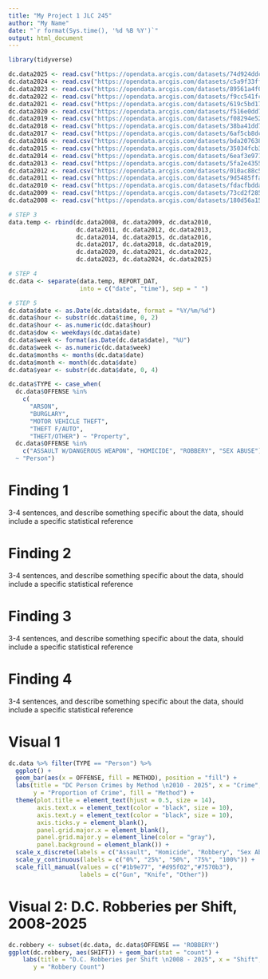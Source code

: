 ---
title: "My Project 1 JLC 245"
author: "My Name"
date: "`r format(Sys.time(), '%d %B %Y')`"
output: html_document
---

```{r, echo=FALSE, warning=FALSE, message=FALSE}
library(tidyverse)

dc.data2025 <- read.csv("https://opendata.arcgis.com/datasets/74d924ddc3374e3b977e6f002478cb9b_7.csv", stringsAsFactors = FALSE)
dc.data2024 <- read.csv("https://opendata.arcgis.com/datasets/c5a9f33ffca546babbd91de1969e742d_6.csv", stringsAsFactors = FALSE)
dc.data2023 <- read.csv("https://opendata.arcgis.com/datasets/89561a4f02ba46cca3c42333425d1b87_5.csv", stringsAsFactors = FALSE)
dc.data2022 <- read.csv("https://opendata.arcgis.com/datasets/f9cc541fc8c04106a05a1a4f1e7e813c_4.csv", stringsAsFactors = FALSE)
dc.data2021 <- read.csv("https://opendata.arcgis.com/datasets/619c5bd17ca2411db0689bb0a211783c_3.csv", stringsAsFactors = FALSE)
dc.data2020 <- read.csv("https://opendata.arcgis.com/datasets/f516e0dd7b614b088ad781b0c4002331_2.csv", stringsAsFactors = FALSE)
dc.data2019 <- read.csv("https://opendata.arcgis.com/datasets/f08294e5286141c293e9202fcd3e8b57_1.csv", stringsAsFactors = FALSE)
dc.data2018 <- read.csv("https://opendata.arcgis.com/datasets/38ba41dd74354563bce28a359b59324e_0.csv", stringsAsFactors = FALSE)
dc.data2017 <- read.csv("https://opendata.arcgis.com/datasets/6af5cb8dc38e4bcbac8168b27ee104aa_38.csv", stringsAsFactors = FALSE)
dc.data2016 <- read.csv("https://opendata.arcgis.com/datasets/bda20763840448b58f8383bae800a843_26.csv", stringsAsFactors = FALSE)
dc.data2015 <- read.csv("https://opendata.arcgis.com/datasets/35034fcb3b36499c84c94c069ab1a966_27.csv", stringsAsFactors = FALSE)
dc.data2014 <- read.csv("https://opendata.arcgis.com/datasets/6eaf3e9713de44d3aa103622d51053b5_9.csv", stringsAsFactors = FALSE)
dc.data2013 <- read.csv("https://opendata.arcgis.com/datasets/5fa2e43557f7484d89aac9e1e76158c9_10.csv", stringsAsFactors = FALSE)
dc.data2012 <- read.csv("https://opendata.arcgis.com/datasets/010ac88c55b1409bb67c9270c8fc18b5_11.csv", stringsAsFactors = FALSE)
dc.data2011 <- read.csv("https://opendata.arcgis.com/datasets/9d5485ffae914c5f97047a7dd86e115b_35.csv", stringsAsFactors = FALSE)
dc.data2010 <- read.csv("https://opendata.arcgis.com/datasets/fdacfbdda7654e06a161352247d3a2f0_34.csv", stringsAsFactors = FALSE)
dc.data2009 <- read.csv("https://opendata.arcgis.com/datasets/73cd2f2858714cd1a7e2859f8e6e4de4_33.csv", stringsAsFactors = FALSE)
dc.data2008 <- read.csv("https://opendata.arcgis.com/datasets/180d56a1551c4e76ac2175e63dc0dce9_32.csv", stringsAsFactors = FALSE)

# STEP 3
data.temp <- rbind(dc.data2008, dc.data2009, dc.data2010, 
                   dc.data2011, dc.data2012, dc.data2013, 
                   dc.data2014, dc.data2015, dc.data2016, 
                   dc.data2017, dc.data2018, dc.data2019, 
                   dc.data2020, dc.data2021, dc.data2022, 
                   dc.data2023, dc.data2024, dc.data2025)

# STEP 4
dc.data <- separate(data.temp, REPORT_DAT, 
                    into = c("date", "time"), sep = " ")

# STEP 5
dc.data$date <- as.Date(dc.data$date, format = "%Y/%m/%d")
dc.data$hour <- substr(dc.data$time, 0, 2)
dc.data$hour <- as.numeric(dc.data$hour)
dc.data$dow <- weekdays(dc.data$date)
dc.data$week <- format(as.Date(dc.data$date), "%U")
dc.data$week <- as.numeric(dc.data$week)
dc.data$months <- months(dc.data$date)
dc.data$month <- month(dc.data$date)
dc.data$year <- substr(dc.data$date, 0, 4)

dc.data$TYPE <- case_when(
  dc.data$OFFENSE %in%
    c(
      "ARSON",
      "BURGLARY",
      "MOTOR VEHICLE THEFT",
      "THEFT F/AUTO",
      "THEFT/OTHER") ~ "Property",
  dc.data$OFFENSE %in%
    c("ASSAULT W/DANGEROUS WEAPON", "HOMICIDE", "ROBBERY", "SEX ABUSE")
  ~ "Person")
```

# Finding 1

3-4 sentences, and describe something specific about the data, should include a specific statistical reference

# Finding 2

3-4 sentences, and describe something specific about the data, should include a specific statistical reference

# Finding 3

3-4 sentences, and describe something specific about the data, should include a specific statistical reference

# Finding 4

3-4 sentences, and describe something specific about the data, should include a specific statistical reference

# Visual 1
```{r, echo=FALSE}
dc.data %>% filter(TYPE == "Person") %>%
  ggplot() +
  geom_bar(aes(x = OFFENSE, fill = METHOD), position = "fill") +
  labs(title = "DC Person Crimes by Method \n2010 - 2025", x = "Crime", 
       y = "Proportion of Crime", fill = "Method") +
  theme(plot.title = element_text(hjust = 0.5, size = 14),
        axis.text.x = element_text(color = "black", size = 10),
        axis.text.y = element_text(color = "black", size = 10),
        axis.ticks.y = element_blank(),
        panel.grid.major.x = element_blank(),
        panel.grid.major.y = element_line(color = "gray"),
        panel.background = element_blank()) +
  scale_x_discrete(labels = c("Assault", "Homicide", "Robbery", "Sex Abuse")) +
  scale_y_continuous(labels = c("0%", "25%", "50%", "75%", "100%")) +
  scale_fill_manual(values = c("#1b9e77", "#d95f02","#7570b3"), 
                    labels = c("Gun", "Knife", "Other"))
```

# Visual 2: D.C. Robberies per Shift, 2008-2025
```{r, echo=FALSE, warning=FALSE, message=FALSE}
dc.robbery <- subset(dc.data, dc.data$OFFENSE == 'ROBBERY')
ggplot(dc.robbery, aes(SHIFT)) + geom_bar(stat = "count") +
    labs(title = "D.C. Robberies per Shift \n2008 - 2025", x = "Shift", 
       y = "Robbery Count")
```

